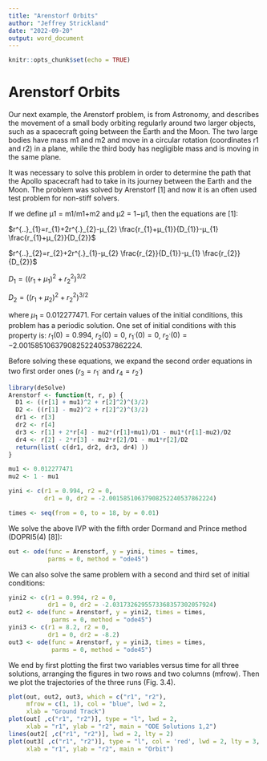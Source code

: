 ---
title: "Arenstorf Orbits"
author: "Jeffrey Strickland"
date: "2022-09-20"
output: word_document
---

```{r setup, include=FALSE}
knitr::opts_chunk$set(echo = TRUE)
```

# Arenstorf Orbits

Our next example, the Arenstorf problem, is from Astronomy, and describes the movement of a small body orbiting regularly around two larger objects, such as a spacecraft going between the Earth and the Moon. The two large bodies have mass m1 and m2 and move in a circular rotation (coordinates r1 and r2) in a plane, while the third body has negligible mass and is moving in the same plane.

It was necessary to solve this problem in order to determine the path that the Apollo spacecraft had to take in its journey between the Earth and the Moon. The problem was solved by Arenstorf [1] and now it is an often used test problem for non-stiff solvers.

If we define μ1 = m1/m1+m2 and μ2 = 1−μ1, then the equations are [1]:
  
$r^{..}_{1}=r_{1}+2r^{.}_{2}-μ_{2} \frac{r_{1}+μ_{1}}{D_{1}}-μ_{1} \frac{r_{1}+μ_{2}}{D_{2}}$
   
$r^{..}_{2}=r_{2}+2r^{.}_{1}-μ_{2} \frac{r_{2}}{D_{1}}-μ_{1} \frac{r_{2}}{D_{2}}$

$D_{1}=((r_{1}+μ_{1})^{2}+r^{2}_{2})^{3/2}$ 
  
$D_{2}=((r_{1}+μ_{2})^{2}+r^{2}_{2})^{3/2}$
  
where $μ_{1}$ = 0.012277471. For certain values of the initial conditions, this problem has a periodic solution. One set of initial conditions with this property is: $r_{1}(0)=0.994$, $r_{2}(0) = 0$, $r^{.}_{1}(0)=0$, $r^{.}_{2}(0)=−2.00158510637908252240537862224$.


Before solving these equations, we expand the second order equations in two first order ones $(r_{3} = r^{.}_{1}$ and $r_{4}=r^{.}_{2})$

```{r}
library(deSolve)
Arenstorf <- function(t, r, p) {
  D1 <- ((r[1] + mu1)^2 + r[2]^2)^(3/2)
  D2 <- ((r[1] - mu2)^2 + r[2]^2)^(3/2)
  dr1 <- r[3]
  dr2 <- r[4]
  dr3 <- r[1] + 2*r[4] - mu2*(r[1]+mu1)/D1 - mu1*(r[1]-mu2)/D2
  dr4 <- r[2] - 2*r[3] - mu2*r[2]/D1 - mu1*r[2]/D2
  return(list( c(dr1, dr2, dr3, dr4) ))
}

mu1 <- 0.012277471
mu2 <- 1 - mu1

yini <- c(r1 = 0.994, r2 = 0,
          dr1 = 0, dr2 = -2.00158510637908252240537862224)

times <- seq(from = 0, to = 18, by = 0.01)
```

We solve the above IVP with the fifth order Dormand and Prince method
(DOPRI5(4) [8]):

```{r}  
out <- ode(func = Arenstorf, y = yini, times = times,
           parms = 0, method = "ode45")
```

We can also solve the same problem with a second and third set of initial conditions:

```{r}
yini2 <- c(r1 = 0.994, r2 = 0,
           dr1 = 0, dr2 = -2.0317326295573368357302057924)
out2 <- ode(func = Arenstorf, y = yini2, times = times,
            parms = 0, method = "ode45")
yini3 <- c(r1 = 8.2, r2 = 0,
           dr1 = 0, dr2 = -8.2)
out3 <- ode(func = Arenstorf, y = yini3, times = times,
            parms = 0, method = "ode45")
```

We end by first plotting the first two variables versus time for all three solutions, arranging the figures in two rows and two columns (mfrow). Then we plot the trajectories of the three runs (Fig. 3.4).

```{r}
plot(out, out2, out3, which = c("r1", "r2"),
     mfrow = c(1, 1), col = "blue", lwd = 2,
     xlab = "Ground Track")
plot(out[ ,c("r1", "r2")], type = "l", lwd = 2,
     xlab = "r1", ylab = "r2", main = "ODE Solutions 1,2")
lines(out2[ ,c("r1", "r2")], lwd = 2, lty = 2)
plot(out3[ ,c("r1", "r2")], type = "l", col = 'red', lwd = 2, lty = 3,
     xlab = "r1", ylab = "r2", main = "Orbit")
```
